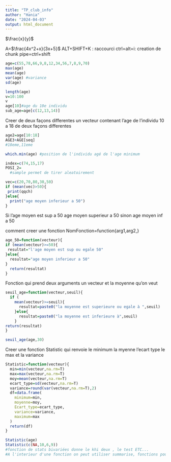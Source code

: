 ---
title: "TP_club_info"
author: "Hania"
date: "2024-04-03"
output: html_document
---
$\frac{x}{y}$


A=$\frac{4x^2+x}{3x+5}$
ALT+SHIFT+K : raccourci 
ctrl=alt=i: creation de chunk
pipe=ctrl+shift
```{r}
age=c(55,78,66,9,8,12,34,56,7,8,9,70)
max(age)
mean(age)
var(age) #variance
sd(age)
```


```{r}
length(age)
v=10:100
v
age[10]#age du 10e individu
sub_age=age[c(12,13,14)]

```

Creer de deux façons differentes un vecteur contenant l'age de l'individu 10 a 18 de deux façons differentes 
```{r}
age2=age[10:18]  
AGE3+AGE[seq]
#10eme,11eme
```

```{r}
which.min(age) #position de l'individu agé de l'age minimum
```

```{r}
index=c(74,15,17)
POSI_2=
  #sample permet de tirer aleatoirement
```

```{r}
vec=c(20,70,80,30,50)
if (mean(vec)>50){
 print(qqch) 
}else{
  print("age moyen inferieur a 50")
}


```

Si l'age moyen est sup a 50
age moyen superieur a 50 
sinon 
age moyen inf a 50


comment creer une fonction
NomFonction=function{arg1,arg2,}
```{r}
age_50=function(vecteur){
if (mean(vecteur)>=50){
 resultat="l'age moyen est sup ou egale 50" 
}else{
  resultat="age moyen inferieur a 50"
}
  return(resultat)
}
```


Fonction qui prend deux arguments un vecteur et la moyenne qu'on veut
```{r}
seuil_age=function(vecteur,seuil){
  if (
    mean(vecteur)>=seuil){
      resultat=paste0("la moyenne est superieure ou egale à ",seuil)
    }else{
      resultat=paste0("la moyenne est inferieure à",seuil)
    }
return(resultat)
}

```


```{r}
seuil_age(age,30)
```
Creer une fonction Statistic qui renvoie le minimum la myenne l'ecart type le max et la variance 

```{r}
Statistic=function(vecteur){
  min=min(vecteur,na.rm=T)
  max=max(vecteur,na.rm=T)
  moy=mean(vecteur,na.rm=T)
  ecart_type=sd(vecteur,na.rm=T)
  variance=round(var(vecteur,na.rm=T),2)
  df=data.frame(
    minimum=min,
    moyenne=moy,
    Ecart_type=ecart_type,
    variance=variance,
    maximum=max
  )
  return(df)
}
```

```{r}
Statistic(age)
Statistic(c(NA,10,6,9))
#fonction de stats bivariées donne le khi deux , le test ETC...
#A l'interieur d'une fonction on peut utiliser summarise, fonctions pour sortir les tableaux etc..
```





